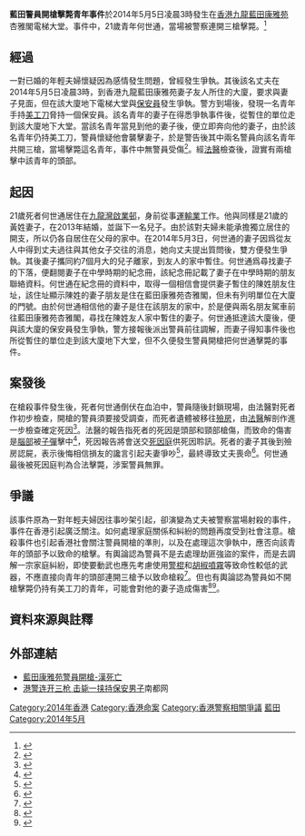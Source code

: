'''藍田警員開槍擊斃青年事件'''於2014年5月5日凌晨3時發生在[[香港|香港]][[九龍區|九龍]][[藍田_(香港)|藍田]][[德田邨|康雅苑]]杏雅閣電梯大堂。事件中，21歲青年何世通，當場被警察連開三槍擊斃。<ref>{{Cite news |url=http://hk.apple.nextmedia.com/news/art/20140506/18711007 |title=兩警開三槍 𠝹刀男頭頸中彈亡 |access-date=2019-12-16 |archive-date=2014-05-09 |archive-url=https://web.archive.org/web/20140509031945/http://hk.apple.nextmedia.com/news/art/20140506/18711007 |publisher=[[蘋果日報_(香港)|蘋果日報]] |date=2014-05-06 |dead-url=no }}</ref>

== 經過 ==
一對已婚的年輕夫婦懷疑因為感情發生問題，曾經發生爭執。其後該名丈夫在2014年5月5日凌晨3時，到香港九龍藍田康雅苑妻子友人所住的大廈，要求與妻子見面，但在該大廈地下電梯大堂與[[保安員|保安員]]發生爭執。警方到場後，發現一名青年手持[[美工刀|美工刀]]脅持一個保安員。該名青年的妻子在得悉爭執事件後，從暫住的單位走到該大廈地下大堂。當該名青年當見到他的妻子後，便立即奔向他的妻子，由於該名青年仍持美工刀，警員懷疑他會襲擊妻子，於是警告後其中兩名警員向該名青年共開三槍，當場擊斃這名青年，事件中無警員受傷<ref>{{Cite news |url=http://the-sun.on.cc/cnt/news/20140506/00405_001.html |title=兩警轟三槍擊斃90後躁爸 |publisher=太陽報 |date=2014-05-06 |access-date=2019-12-16 |archive-date=2020-06-16 |archive-url=https://web.archive.org/web/20200616114114/http://the-sun.on.cc/cnt/news/20140506/00405_001.html |dead-url=no }}</ref>。經[[法醫|法醫]]檢查後，證實有兩槍擊中該青年的頭部。

== 起因 ==
21歲死者何世通居住在[[九龍灣|九龍灣]][[啟業邨|啟業邨]]，身前從事[[物流|運輸業]]工作。他與同樣是21歲的黃姓妻子，在2013年結婚，並誕下一名兒子。由於該對夫婦未能承擔獨立居住的開支，所以仍各自居住在父母的家中。在2014年5月3日，何世通的妻子因爲從友人中得到丈夫過往與其他女子交往的消息，她向丈夫提出質問後，雙方便發生爭執。其後妻子攜同約7個月大的兒子離家，到友人的家中暫住。何世通爲尋找妻子的下落，便翻閱妻子在中學時期的紀念冊，該紀念冊記載了妻子在中學時期的朋友聯絡資料。何世通在紀念冊的資料中，取得一個相信會提供妻子暫住的陳姓朋友住址，該住址顯示陳姓的妻子朋友是住在藍田康雅苑杏雅閣，但未有列明單位在大廈的門號。由於何世通相信他的妻子是住在該朋友的家中，於是便與兩名朋友駕車前往藍田康雅苑杏雅閣，尋找在陳姓友人家中暫住的妻子。何世通抵達該大廈後，便與該大廈的保安員發生爭執，警方接報後派出警員前往調解，而妻子得知事件後也所從暫住的單位走到該大廈地下大堂，但不久便發生警員開槍把何世通擊斃的事件。

== 案發後 ==
在槍殺事件發生後，死者何世通倒伏在血泊中，警員隨後封鎖現場，由法醫對死者作初步檢查，開槍的警員須要接受調查，而死者遺體被移往[[殮房|殮房]]，由[[法醫|法醫]]解剖作進一步檢查確定死因<ref>{{Cite news |url=http://hk.apple.nextmedia.com/realtime/breaking/20140506/52449491 |title=周四解剖 確定何世通死因 |publisher=蘋果日報 |date=2014-05-06 |access-date=2019-12-16 |archive-date=2020-06-16 |archive-url=https://web.archive.org/web/20200616114114/http://hk.apple.nextmedia.com/realtime/breaking/20140506/52449491 |dead-url=no }}</ref>。法醫的報告指死者的死因是頭部和頸部槍傷，而致命的傷害是[[腦部|腦部]]被[[子彈|子彈]]擊中<ref>{{Cite news |url=http://the-sun.on.cc/cnt/news/20140507/00407_044.html |title=警轟斃躁爸案報告交死因庭 |publisher=太陽報 |date=2014-05-07 |access-date=2019-12-16 |archive-date=2020-06-16 |archive-url=https://web.archive.org/web/20200616114114/http://the-sun.on.cc/cnt/news/20140507/00407_044.html |dead-url=no }}</ref>，死因報告將會送交[[死因庭|死因庭]]供死因聆訊。死者的妻子其後到殮房認屍，表示後悔相信損友的讒言引起夫妻爭吵<ref>{{Cite news |url=http://news.sina.com.hk/news/20140518/-2-3265145/1.html |title=遺孀大控訴 損友害死夫 |access-date=2019-12-16 |archive-date=2014-08-12 |archive-url=https://web.archive.org/web/20140812224416/http://news.sina.com.hk/news/20140518/-2-3265145/1.html |date=2014-05-18 |publisher=太陽報 |dead-url=no }}</ref>，最終導致丈夫喪命<ref>{{Cite news |url=http://hk.apple.nextmedia.com/realtime/breaking/20140506/52448179 |title=抱子祭亡夫 妻子情緒激動 |publisher=蘋果日報 |date=2014-05-06 |access-date=2019-12-16 |archive-date=2014-08-12 |archive-url=https://web.archive.org/web/20140812224416/http://hk.apple.nextmedia.com/realtime/breaking/20140506/52448179 |dead-url=no }}</ref>。何世通最後被死因庭判為合法擊斃，涉案警員無罪。

== 爭議 ==
該事件原為一對年輕夫婦因往事吵架引起，卻演變為丈夫被警察當場射殺的事件，事件在香港引起廣泛關注。如何處理家庭關係和糾紛的問題再度受到社會注意。槍殺事件也引起香港社會關注警員開槍的準則，以及在處理這次爭執中，應否向該青年的頭部予以致命的槍擊。有輿論認為警員不是去處理劫匪強盜的案件，而是去調解一宗家庭糾紛，即使要動武也應先考慮使用[[警棍|警棍]]和[[胡椒噴霧|胡椒噴霧]]等致命性較低的武器，不應直接向青年的頭部連開三槍予以致命槍殺<ref>{{Cite news |url=http://the-sun.on.cc/cnt/news/20140506/00407_003.html |title=新紮警加老差骨 奪命三槍惹爭議 |publisher=太陽報 |date=2014-05-06 |access-date=2019-12-16 |archive-date=2014-08-12 |archive-url=https://web.archive.org/web/20140812224416/http://the-sun.on.cc/cnt/news/20140506/00407_003.html |dead-url=no }}</ref>。但也有輿論認為警員如不開槍擊斃仍持有美工刀的青年，可能會對他的妻子造成傷害<ref>{{Cite news |url=http://www.skypost.hk/%E6%B8%AF%E8%81%9E/%E8%A6%81%E8%81%9E/20140513/001/%E6%A7%8D%E6%AE%BA%F0%A0%9D%B9%E5%88%80%E7%94%B7%20%E8%AD%A6%E5%AF%9F%E5%95%B1%E5%94%94%E5%95%B1%EF%BC%9F/137932 |title=槍殺𠝹刀男 警察啱唔啱？ 5000留言 網民熱議 |access-date=2019-12-16 |archive-date=2014-05-18 |archive-url=https://web.archive.org/web/20140518003310/http://www.skypost.hk/%E6%B8%AF%E8%81%9E/%E8%A6%81%E8%81%9E/20140513/001/%E6%A7%8D%E6%AE%BA%F0%A0%9D%B9%E5%88%80%E7%94%B7%20%E8%AD%A6%E5%AF%9F%E5%95%B1%E5%94%94%E5%95%B1%EF%BC%9F/137932 |date=2014-05-18 |dead-url=no }}</ref><ref>{{Cite news |url=http://thehousenews.com/politics/%E5%86%8D%E7%82%BA%E9%96%8B%E6%A7%8D%E8%AD%A6%E5%8B%99%E4%BA%BA%E5%93%A1%E8%AA%AA%E5%85%AC%E9%81%93%E8%A9%B1-%E5%AD%90%E5%BD%88%E6%9C%83%E8%BD%89%E5%BD%8E/ |title=再為開槍警務人員說公道話：子彈會轉彎？ |access-date=2019-12-16 |archive-date=2014-06-04 |archive-url=https://web.archive.org/web/20140604084747/http://thehousenews.com/politics/%E5%86%8D%E7%82%BA%E9%96%8B%E6%A7%8D%E8%AD%A6%E5%8B%99%E4%BA%BA%E5%93%A1%E8%AA%AA%E5%85%AC%E9%81%93%E8%A9%B1-%E5%AD%90%E5%BD%88%E6%9C%83%E8%BD%89%E5%BD%8E/ |date=2014-06-04 |dead-url=no }}</ref>。

== 資料來源與註釋 ==
{{reflist|30em}} {{noteFoot}}

== 外部連結 ==
* [https://hk.news.yahoo.com/藍田康雅苑警員開槍-漢死亡-234500582.html 藍田康雅苑警員開槍-漢死亡]{{Wayback|url=https://hk.news.yahoo.com/%E8%97%8D%E7%94%B0%E5%BA%B7%E9%9B%85%E8%8B%91%E8%AD%A6%E5%93%A1%E9%96%8B%E6%A7%8D-%E6%BC%A2%E6%AD%BB%E4%BA%A1-234500582.html |date=20140505044305 }}
*[https://web.archive.org/web/20140606202929/http://paper.nandu.com/nis/201405/06/211723.html 港警连开三枪 击毙一挟持保安男子]南都网

[[Category:2014年香港|Category:2014年香港]]
[[Category:香港命案|Category:香港命案]]
[[Category:香港警察相關爭議|Category:香港警察相關爭議]]
[[Category:藍田_(香港)|藍田]]
[[Category:2014年5月|Category:2014年5月]]